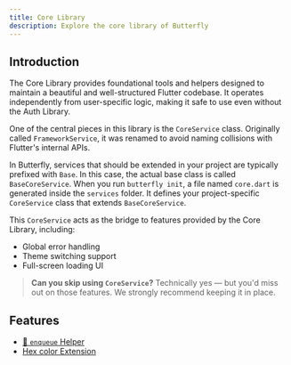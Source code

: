 ```yaml
---
title: Core Library
description: Explore the core library of Butterfly
---
```


## Introduction

The Core Library provides foundational tools and helpers designed to maintain a beautiful and
well-structured Flutter codebase. It operates independently from user-specific logic, making it safe
to use even without the Auth Library.

One of the central pieces in this library is the `CoreService` class. Originally called
`FrameworkService`, it was renamed to avoid naming collisions with Flutter's internal APIs.

In Butterfly, services that should be extended in your project are typically prefixed with `Base`.
In this case, the actual base class is called `BaseCoreService`. When you run `butterfly init`, a
file named `core.dart` is generated inside the `services` folder. It defines your project-specific
`CoreService` class that extends `BaseCoreService`.

This `CoreService` acts as the bridge to features provided by the Core Library, including:

- Global error handling
- Theme switching support
- Full-screen loading UI

> **Can you skip using `CoreService`?**
> Technically yes — but you'd miss out on those features. We strongly recommend keeping it in place.

## Features
- [🔁 `enqueue` Helper](libraries/core/features/enqueue)
- [Hex color Extension](libraries/core/features/hex_color)
